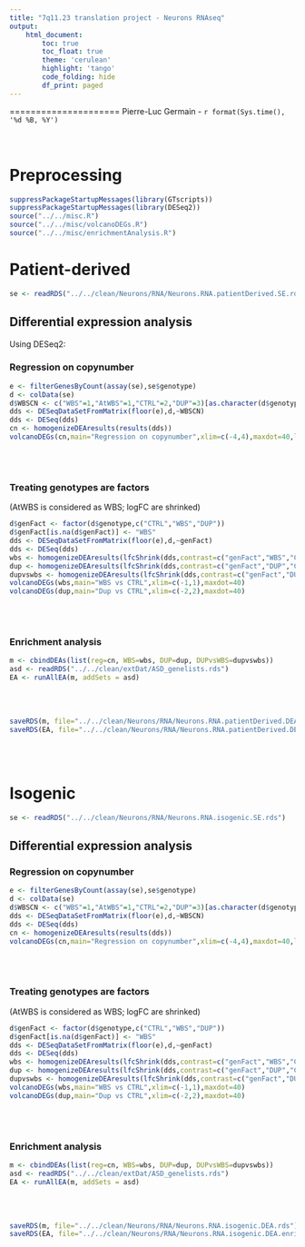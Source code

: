 ```yaml
---
title: "7q11.23 translation project - Neurons RNAseq"
output:
    html_document:
        toc: true
        toc_float: true
        theme: 'cerulean'
        highlight: 'tango'
        code_folding: hide
        df_print: paged
---
```


=====================
Pierre-Luc Germain - `r format(Sys.time(), '%d %B, %Y')`
<br><br><br>

# Preprocessing

```r
suppressPackageStartupMessages(library(GTscripts))
suppressPackageStartupMessages(library(DESeq2))
source("../../misc.R")
source("../../misc/volcanoDEGs.R")
source("../../misc/enrichmentAnalysis.R")
```

# Patient-derived

```r
se <- readRDS("../../clean/Neurons/RNA/Neurons.RNA.patientDerived.SE.rds")
```

## Differential expression analysis

Using DESeq2:

### Regression on copynumber

```r
e <- filterGenesByCount(assay(se),se$genotype)
d <- colData(se)
d$WBSCN <- c("WBS"=1,"AtWBS"=1,"CTRL"=2,"DUP"=3)[as.character(d$genotype)]
dds <- DESeqDataSetFromMatrix(floor(e),d,~WBSCN)
dds <- DESeq(dds)
cn <- homogenizeDEAresults(results(dds))
volcanoDEGs(cn,main="Regression on copynumber",xlim=c(-4,4),maxdot=40,lfc=log2(1.3))
```


<br/><br/>


### Treating genotypes are factors

(AtWBS is considered as WBS; logFC are shrinked)

```r
d$genFact <- factor(d$genotype,c("CTRL","WBS","DUP"))
d$genFact[is.na(d$genFact)] <- "WBS"
dds <- DESeqDataSetFromMatrix(floor(e),d,~genFact)
dds <- DESeq(dds)
wbs <- homogenizeDEAresults(lfcShrink(dds,contrast=c("genFact","WBS","CTRL")))
dup <- homogenizeDEAresults(lfcShrink(dds,contrast=c("genFact","DUP","CTRL")))
dupvswbs <- homogenizeDEAresults(lfcShrink(dds,contrast=c("genFact","DUP","WBS")))
volcanoDEGs(wbs,main="WBS vs CTRL",xlim=c(-1,1),maxdot=40)
volcanoDEGs(dup,main="Dup vs CTRL",xlim=c(-2,2),maxdot=40)
```


<br/><br/>

### Enrichment analysis
```r
m <- cbindDEAs(list(reg=cn, WBS=wbs, DUP=dup, DUPvsWBS=dupvswbs))
asd <- readRDS("../../clean/extDat/ASD_genelists.rds")
EA <- runAllEA(m, addSets = asd)
```

<br/><br/>

```r
saveRDS(m, file="../../clean/Neurons/RNA/Neurons.RNA.patientDerived.DEA.rds")
saveRDS(EA, file="../../clean/Neurons/RNA/Neurons.RNA.patientDerived.DEA.enrichments.rds")
```


<br/><br/>


# Isogenic

```r
se <- readRDS("../../clean/Neurons/RNA/Neurons.RNA.isogenic.SE.rds")
```

## Differential expression analysis

### Regression on copynumber

```r
e <- filterGenesByCount(assay(se),se$genotype)
d <- colData(se)
d$WBSCN <- c("WBS"=1,"AtWBS"=1,"CTRL"=2,"DUP"=3)[as.character(d$genotype)]
dds <- DESeqDataSetFromMatrix(floor(e),d,~WBSCN)
dds <- DESeq(dds)
cn <- homogenizeDEAresults(results(dds))
volcanoDEGs(cn,main="Regression on copynumber",xlim=c(-4,4),maxdot=40,lfc=log2(1.3))
```


<br/><br/>


### Treating genotypes are factors

(AtWBS is considered as WBS; logFC are shrinked)

```r
d$genFact <- factor(d$genotype,c("CTRL","WBS","DUP"))
d$genFact[is.na(d$genFact)] <- "WBS"
dds <- DESeqDataSetFromMatrix(floor(e),d,~genFact)
dds <- DESeq(dds)
wbs <- homogenizeDEAresults(lfcShrink(dds,contrast=c("genFact","WBS","CTRL")))
dup <- homogenizeDEAresults(lfcShrink(dds,contrast=c("genFact","DUP","CTRL")))
dupvswbs <- homogenizeDEAresults(lfcShrink(dds,contrast=c("genFact","DUP","WBS")))
volcanoDEGs(wbs,main="WBS vs CTRL",xlim=c(-1,1),maxdot=40)
volcanoDEGs(dup,main="Dup vs CTRL",xlim=c(-2,2),maxdot=40)
```


<br/><br/>

### Enrichment analysis
```r
m <- cbindDEAs(list(reg=cn, WBS=wbs, DUP=dup, DUPvsWBS=dupvswbs))
asd <- readRDS("../../clean/extDat/ASD_genelists.rds")
EA <- runAllEA(m, addSets = asd)
```

<br/><br/>

```r
saveRDS(m, file="../../clean/Neurons/RNA/Neurons.RNA.isogenic.DEA.rds")
saveRDS(EA, file="../../clean/Neurons/RNA/Neurons.RNA.isogenic.DEA.enrichments.rds")
```
